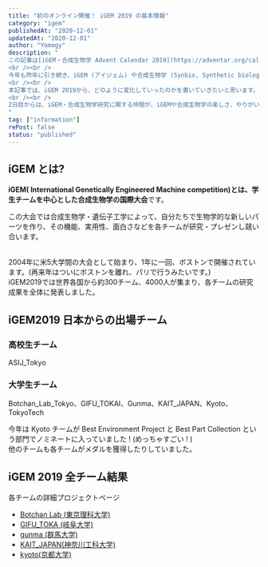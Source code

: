 ```yaml
---
title: "初のオンライン開催！ iGEM 2019 の基本情報"
category: "igem"
publishedAt: "2020-12-01"
updatedAt: "2020-12-01"
author: "Yomogy"
description: "
この記事は[iGEM・合成生物学 Advent Calendar 2019](https://adventar.org/calendars/4509) 1日目の記事です。   
<br /><br />
今年も昨年に引き続き、iGEM (アイジェム) や合成生物学 (Synbio, Synthetic biology)をもっと多くの人に興味を持ってもらいたいと思い、この ” iGEM・合成生物学 Advent Calendar 2020 ” を始めました。
<br /><br />
本記事では、iGEM 2019から、どのように変化していったのかを書いていきたいと思います。
<br /><br />
2日目からは、iGEM・合成生物学研究に関する仲間が、iGEMや合成生物学の楽しさ、やりがい、厳しさ(?)などを書いてくれました！ まだご覧になっていない方は、そちらも合わせてお楽しみください。
"
tag: ["information"]
rePost: false
status: "published"
---
```


## iGEM とは?

**iGEM( International Genetically Engineered Machine competition)**とは、学生チームを中心とした**合成生物学の国際大会**です。

<LinkCard url="https://igem.org/" size="large" />

この大会では合成生物学・遺伝子工学によって、自分たちで生物学的な新しいパーツを作り、その機能、実用性、面白さなどを各チームが研究・プレゼンし競い合います。

<br />
2004年に米5大学間の大会として始まり、1年に一回、ボストンで開催されています。(再来年はついにボストンを離れ、パリで行うみたいです。)
<br />
iGEM2019では世界各国から約300チーム、4000人が集まり、各チームの研究成果を全体に発表しました。

## iGEM2019 日本からの出場チーム

### 高校生チーム

ASIJ_Tokyo

### 大学生チーム

Botchan_Lab_Tokyo、GIFU_TOKAI、Gunma、KAIT_JAPAN、Kyoto、TokyoTech

今年は Kyoto チームが Best Environment Project と Best Part Collection という部門でノミネートに入っていました ! (めっちゃすごい ! )  
他のチームも各チームがメダルを獲得したりしていました。

## iGEM 2019 全チーム結果

<LinkCard url="https://2019.igem.org/Competition/Results" size="small" />

各チームの詳細プロジェクトページ

- [Botchan Lab (東京理科大学)](https://sites.google.com/view/botchan-lab-tokyo/home)
- [GIFU_TOKA (岐阜大学)](http://igemgifu.web.fc2.com/about.html)
- [gunma (群馬大学)](https://sites.google.com/gunma-u.ac.jp/igem-gunma)
- [KAIT_JAPAN(神奈川工科大学)](https://sites.google.com/site/kaitjapan/home/what_kaitjapan)
- [kyoto(京都大学)](https://igemkyoto.github.io/)
